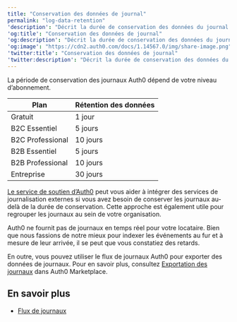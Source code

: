 ---
title: "Conservation des données de journal"
permalink: "log-data-retention"
'description': "Décrit la durée de conservation des données du journal en fonction de votre plan Auth0."
'og:title': "Conservation des données de journal"
'og:description': "Décrit la durée de conservation des données du journal en fonction de votre plan Auth0."
'og:image': "https://cdn2.auth0.com/docs/1.14567.0/img/share-image.png"
'twitter:title': "Conservation des données de journal"
'twitter:description': "Décrit la durée de conservation des données du journal en fonction de votre plan Auth0."
---

La période de conservation des journaux Auth0 dépend de votre niveau d’abonnement.

<table class="table"><thead>
<tr>
<th><strong>Plan</strong></th>
<th><strong>Rétention des données</strong></th>
</tr>
</thead>
<tbody>
<tr>
<td>Gratuit</td>
<td>1 jour</td>
</tr>
<tr>
<td>B2C Essentiel</td>
<td>5 jours</td>
</tr>
<tr>
<td>B2C Professional</td>
<td>10 jours</td>
</tr>
<tr>
<td>B2B Essentiel</td>
<td>5 jours</td>
</tr>
<tr>
<td>B2B Professional</td>
<td>10 jours</td>
</tr>
<tr>
<td>Entreprise</td>
<td>30 jours</td>
</tr>
</tbody>
</table>

[Le service de soutien d’Auth0](https://support.auth0.com) peut vous aider à intégrer des services de journalisation externes si vous avez besoin de conserver les journaux au-delà de la durée de conservation. Cette approche est également utile pour regrouper les journaux au sein de votre organisation.

<Callout icon="file-lines" color="#0EA5E9" iconType="regular">

Auth0 ne fournit pas de journaux en temps réel pour votre locataire. Bien que nous fassions de notre mieux pour indexer les événements au fur et à mesure de leur arrivée, il se peut que vous constatiez des retards.

</Callout>

En outre, vous pouvez utiliser le flux de journaux Auth0 pour exporter des données de journaux. Pour en savoir plus, consultez [Exportation des journaux](https://marketplace.auth0.com/features/log-streaming) dans Auth0 Marketplace.

## En savoir plus

* [Flux de journaux](/docs/fr-ca/customize/log-streams)